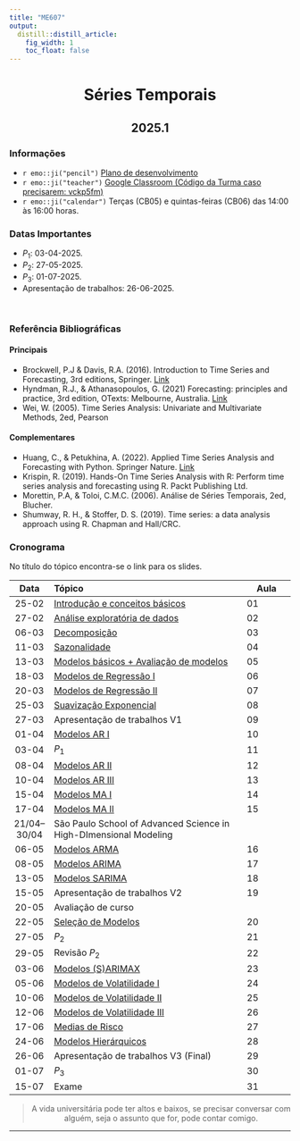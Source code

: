 ```yaml
---
title: "ME607"
output:
  distill::distill_article: 
    fig_width: 1
    toc_float: false  
---
```


<center>

# Séries Temporais

## 2025.1


</center>

### Informações 

- `r emo::ji("pencil")` [Plano de desenvolvimento](documentos/2025-1_ME607A.pdf)
- `r emo::ji("teacher")` [Google Classroom  (Código da Turma caso precisarem: vckp5fm)](https://classroom.google.com/c/NzQ1MzM5NTg4NTI0?cjc=vckp5fm)
- `r emo::ji("calendar")` Terças (CB05) e quintas-feiras (CB06) das 14:00 às 16:00 horas.


### Datas Importantes

- $P_1:$ 03-04-2025.
- $P_2:$ 27-05-2025.
- $P_3:$ 01-07-2025.
- Apresentação de trabalhos: 26-06-2025.
 

</br>



### Referência Bibliográficas

#### Principais

- Brockwell, P.J & Davis, R.A. (2016). Introduction to Time Series and Forecasting, 3rd editions, Springer. [Link](https://link.springer.com/book/10.1007/978-3-319-29854-2)
- Hyndman, R.J., \& Athanasopoulos, G. (2021) Forecasting: principles and practice, 3rd edition, OTexts: Melbourne, Australia. [Link](https://otexts.com/fpp3/)
- Wei, W. (2005). Time Series Analysis: Univariate and Multivariate Methods, 2ed, Pearson


#### Complementares

- Huang, C., \& Petukhina, A. (2022). Applied Time Series Analysis and Forecasting with Python.
Springer Nature. [Link](https://link.springer.com/book/10.1007/978-3-031-13584-2)
- Krispin, R. (2019). Hands-On Time Series Analysis with R: Perform time series analysis and forecasting using R. Packt Publishing Ltd.
- Morettin, P.A, \& Toloi, C.M.C. (2006). Análise de Séries Temporais, 2ed, Blucher.
- Shumway, R. H., & Stoffer, D. S. (2019). Time series: a data analysis approach using R. Chapman and Hall/CRC.




### **Cronograma**

No título do tópico encontra-se o link para os slides.


| Data  | Tópico                         | Aula |
|:-----:|:-------------------------------|--------|
| 25-02 | [Introdução e conceitos básicos](https://ctruciosm.github.io/ME607-unicamp/Aula01.html) | 01 | 
| 27-02 | [Análise exploratória de dados](https://ctruciosm.github.io/ME607-unicamp/Aula02.html) | 02 | 
| 06-03 | [Decomposição](https://ctruciosm.github.io/ME607-unicamp/Aula03.html)   | 03 | 
| 11-03 | [Sazonalidade](https://ctruciosm.github.io/ME607-unicamp/Aula03b.html)   | 04 | 
| 13-03 | [Modelos básicos + Avaliação de modelos](https://ctruciosm.github.io/ME607-unicamp/Aula04.html) | 05 | 
| 18-03 | [Modelos de Regressão I](https://ctruciosm.github.io/ME607-unicamp/Aula05.html) | 06 | 
| 20-03 | [Modelos de Regressão II](https://ctruciosm.github.io/ME607-unicamp/Aula06.html) | 07 | 
| 25-03 | [Suavização Exponencial](https://ctruciosm.github.io/ME607-unicamp/Aula07.html)  | 08 |
| 27-03 | Apresentação de trabalhos V1 | 09 |
| 01-04 | [Modelos AR I](https://ctruciosm.shinyapps.io/Aula08/#/title-slide) | 10 | 
| 03-04 | $P_1$ | 11 | 
| 08-04 | [Modelos AR II](https://ctruciosm.github.io/ME607-unicamp/Aula09.html)   | 12 | 
| 10-04 | [Modelos AR III](https://ctruciosm.github.io/ME607-unicamp/Aula10.html)  | 13 | 
| 15-04 | [Modelos MA I](https://ctruciosm.shinyapps.io/Aula11/#/title-slide) | 14 |
| 17-04 | [Modelos MA II](https://ctruciosm.github.io/ME607-unicamp/Aula11.html) | 15 |
| 21/04--30/04 | São Paulo School of Advanced Science in High-DImensional Modeling | |
| 06-05 | [Modelos ARMA](https://ctruciosm.github.io/ME607-unicamp/Aula12.html)  | 16 | 
| 08-05 | [Modelos ARIMA](https://ctruciosm.github.io/ME607-unicamp/Arima.html)  | 17 | 
| 13-05 | [Modelos SARIMA](https://ctruciosm.github.io/ME607-unicamp/SARIMA.html)  | 18 | 
| 15-05 | Apresentação de trabalhos V2 | 19 |
| 20-05 | Avaliação de curso |  | 
| 22-05 | [Seleção de Modelos](https://ctruciosm.github.io/ME607-unicamp/Selecao.html) | 20 | 
| 27-05 | $P_2$ | 21 | 
| 29-05 | Revisão $P_2$ | 22 |
| 03-06 | [Modelos (S)ARIMAX](https://github.com/ctruciosm/ctruciosm.github.io/blob/master/datasets/SARIMAX.ipynb)   | 23 | 
| 05-06  | [Modelos de Volatilidade I](https://github.com/ctruciosm/ctruciosm.github.io/blob/master/datasets/IntroARCH.ipynb)   | 24 | 
| 10-06 | [Modelos de Volatilidade II](https://github.com/ctruciosm/ctruciosm.github.io/blob/master/datasets/GARCH.ipynb)  | 25 | 
| 12-06 | [Modelos de Volatilidade III](https://github.com/ctruciosm/ctruciosm.github.io/blob/master/datasets/LeverageGARCH.ipynb)  | 26 | 
| 17-06 | [Medias de Risco](https://github.com/ctruciosm/ctruciosm.github.io/blob/master/datasets/VaRES.ipynb) | 27 | 
| 24-06 | [Modelos Hierárquicos](datasets/STH.nb.html)  | 28 | 
| 26-06 | Apresentação de trabalhos V3 (Final) | 29 |
| 01-07 | $P_3$ | 30 | 
| 15-07 | Exame | 31 | 
<center>

> A vida universitária pode ter altos e baixos, se precisar conversar com alguém, seja o assunto que for, pode contar comigo. 

</center>



---- 
